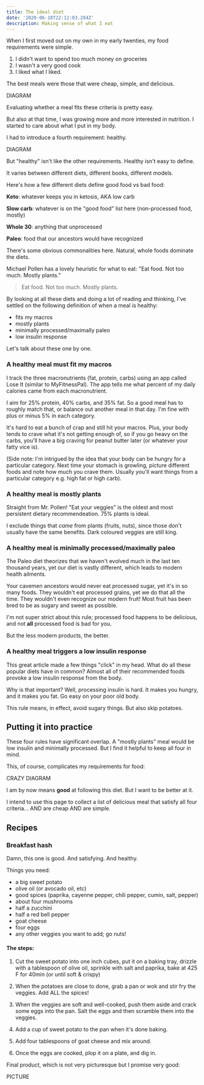 ```yaml
---
title: The ideal diet
date: '2020-06-18T22:12:03.284Z'
description: Making sense of what I eat
---
```


When I first moved out on my own in my early twenties, my food requirements were simple.

1. I didn't want to spend too much money on groceries
2. I wasn't a very good cook
3. I liked what I liked.

The best meals were those that were cheap, simple, and delicious.

DIAGRAM

Evaluating whether a meal fits these criteria is pretty easy.

But also at that time, I was growing more and more interested in nutrition. I started to care about what I put in my body.

I had to introduce a fourth requirement: healthy.

DIAGRAM

But "healthy" isn't like the other requirements. Healthy isn't easy to define.

It varies between different diets, different books, different models.

Here's how a few different diets define good food vs bad food:

**Keto**: whatever keeps you in ketosis, AKA low carb

**Slow carb**: whatever is on the "good food" list here (non-processed food, mostly)

**Whole 30**: anything that unprocessed

**Paleo**: food that our ancestors would have recognized

There's some obvious commonalities here. Natural, whole foods dominate the diets.

Michael Pollen has a lovely heuristic for what to eat: "Eat food. Not too much. Mostly plants."

>Eat food. Not too much. Mostly plants.

By looking at all these diets and doing a lot of reading and thinking, I've settled on the following definition of when a meal is healthy:

- fits my macros
- mostly plants
- minimally processed/maximally paleo
- low insulin response

Let's talk about these one by one.

### A healthy meal must fit my macros

I track the three macronutrients (fat, protein, carbs) using an app called Lose It (similar to MyFitnessPal). The app tells me what percent of my daily calories came from each macronutrient. 

I aim for 25% protein, 40% carbs, and 35% fat. So a good meal has to roughly match that, or balance out another meal in that day. I'm fine with plus or minus 5% in each category.

It's hard to eat a bunch of crap and still hit your macros. Plus, your body tends to crave what it's not getting enough of, so if you go heavy on the carbs, you'll have a big craving for peanut butter later (or whatever your fatty vice is).

(Side note: I'm intrigued by the idea that your body can be hungry for a particular category. Next time your stomach is growling, picture different foods and note how much you crave them. Usually you'll want things from a particular category e.g. high fat or high carb).

### A healthy meal is mostly plants

Straight from Mr. Pollen! "Eat your veggies" is the oldest and most persistent dietary recommendeation. 75% plants is ideal.

I exclude things that _came_ from plants (fruits, nuts), since those don't usually have the same benefits. Dark coloured veggies are still king.

### A healthy meal is minimally processed/maximally paleo

The Paleo diet theorizes that we haven't evolved much in the last ten thousand years, yet our diet is vastly different, which leads to modern health ailments.

Your cavemen ancestors would never eat processed sugar, yet it's in so many foods. They wouldn't eat processed grains, yet we do that all the time. They wouldn't even recognize our modern fruit! Most fruit has been bred to be as sugary and sweet as possible.

I'm not super strict about this rule; processed food happens to be delicious, and not __all__ processed food is bad for you.

But the less modern products, the better.

### A healthy meal triggers a low insulin response

This great article made a few things "click" in my head. What do all these popular diets have in common? Almost all of their recommended foods provoke a low insulin response from the body.

Why is that important? Well, processing insulin is hard. It makes you hungry, and it makes you fat. Go easy on your poor old body.

This rule means, in effect, avoid sugary things. But also skip potatoes.

## Putting it into practice

These four rules have significant overlap. A "mostly plants" meal would be low insulin and minimally processed. But I find it helpful to keep all four in mind.

This, of course, complicates my requirements for food:

CRAZY DIAGRAM

I am by now means __good__ at following this diet. But I want to be better at it.

I intend to use this page to collect a list of delicious meal that satisfy all four criteria... AND are cheap AND are simple.

## Recipes

### Breakfast hash

Damn, this one is good. And satisfying. And healthy.

Things you need:
- a big sweet potato
- olive oil (or avocado oil, etc)
- good spices (paprika, cayenne pepper, chili pepper, cumin, salt, pepper)
- about four mushrooms
- half a zucchini
- half a red bell pepper
- goat cheese
- four eggs
- any other veggies you want to add; go nuts!

#### The steps:

1. Cut the sweet potato into one inch cubes, put it on a baking tray, drizzle with a tablespoon of olive oil, sprinkle with salt and paprika, bake at 425 F for 40min (or until soft & crispy)

2. When the potatoes are close to done, grab a pan or wok and stir fry the veggies. Add ALL the spices!

3. When the veggies are soft and well-cooked, push them aside and crack some eggs into the pan. Salt the eggs and then scramble them into the veggies.

4. Add a cup of sweet potato to the pan when it's done baking.

5. Add four tablespoons of goat cheese and mix around.

6. Once the eggs are cooked, plop it on a plate, and dig in.

Final product, which is not very picturesque but I promise very good:

PICTURE
